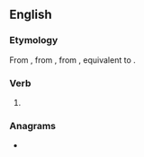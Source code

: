 ==English==

===Etymology===
From {{inh|en|enm|repeth}}, from {{inh|en|ang|rīpþ}}, from {{inh|en|gem-pro|*rīpidi|t=reapeth; reaps}}, equivalent to {{suffix|en|reap|eth}}.

===Verb===
{{head|en|verb form}}

# {{en-archaic third-person singular of|reap}}

===Anagrams===
* {{anagrams|en|preheat}}